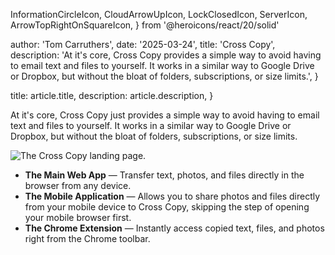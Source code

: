 
  InformationCircleIcon,
  CloudArrowUpIcon,
  LockClosedIcon,
  ServerIcon,
  ArrowTopRightOnSquareIcon,
} from '@heroicons/react/20/solid'

  author: 'Tom Carruthers',
  date: '2025-03-24',
  title: 'Cross Copy',
  description:
    'At it&apos;s core, Cross Copy provides a simple way to avoid having to email text and files to yourself. It works in a similar way to Google Drive or Dropbox, but without the bloat of folders, subscriptions, or size limits.',
}

  title: article.title,
  description: article.description,
}


At it's core, Cross Copy just provides a simple way to avoid having
to email text and files to yourself. It works in a similar way to
Google Drive or Dropbox, but without the bloat of folders,
subscriptions, or size limits.

<Image src={hero} alt="The Cross Copy landing page." />

<ul className="mt-8 space-y-6 text-gray-300">
  <li className="flex gap-3">
    <CloudArrowUpIcon className="mt-1 h-5 w-5 text-indigo-600" aria-hidden="true" />
    <span>
      <strong className="font-semibold text-gray-100">The Main Web App</strong> — Transfer text, photos, and files directly in the browser from any device.
    </span>
  </li>
  <li className="flex gap-3">
    <LockClosedIcon className="mt-1 h-5 w-5 text-indigo-600" aria-hidden="true" />
    <span>
      <strong className="font-semibold text-gray-100">The Mobile Application</strong> — Allows you to share photos and files directly from your mobile device to Cross Copy, skipping the step of opening your mobile browser first.
    </span>
  </li>
  <li className="flex gap-3">
    <ServerIcon className="mt-1 h-5 w-5 text-indigo-600" aria-hidden="true" />
    <span>
      <strong className="font-semibold text-gray-100">The Chrome Extension</strong> — Instantly access copied text, files, and photos right from the Chrome toolbar.
    </span>
  </li>
</ul>